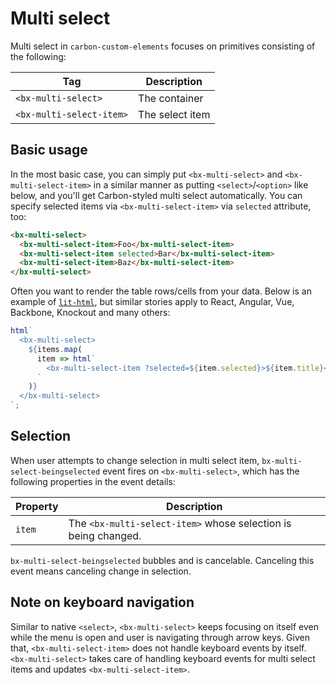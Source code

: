 
# Multi select

Multi select in `carbon-custom-elements` focuses on primitives consisting of the following:

| Tag                      | Description     |
| ------------------------ | --------------- |
| `<bx-multi-select>`      | The container   |
| `<bx-multi-select-item>` | The select item |

<Preview withToolbar>
  <Story id="multi-select--default-story" height="240px" />
</Preview>

## Basic usage

In the most basic case, you can simply put `<bx-multi-select>` and `<bx-multi-select-item>` in a similar manner as putting `<select>`/`<option>` like below, and you'll get Carbon-styled multi select automatically. You can specify selected items via `<bx-multi-select-item>` via `selected` attribute, too:

```html
<bx-multi-select>
  <bx-multi-select-item>Foo</bx-multi-select-item>
  <bx-multi-select-item selected>Bar</bx-multi-select-item>
  <bx-multi-select-item>Baz</bx-multi-select-item>
</bx-multi-select>
```

Often you want to render the table rows/cells from your data. Below is an example of [`lit-html`](https://lit-html.polymer-project.org), but similar stories apply to React, Angular, Vue, Backbone, Knockout and many others:

```javascript
html`
  <bx-multi-select>
    ${items.map(
      item => html`
        <bx-multi-select-item ?selected=${item.selected}>${item.title}</bx-multi-select-item>
      `
    )}
  </bx-multi-select>
`;
```

## Selection

When user attempts to change selection in multi select item, `bx-multi-select-beingselected` event fires on `<bx-multi-select>`, which has the following properties in the event details:

| Property | Description                                                    |
| -------- | -------------------------------------------------------------- |
| `item`   | The `<bx-multi-select-item>` whose selection is being changed. |

`bx-multi-select-beingselected` bubbles and is cancelable. Canceling this event means canceling change in selection.

## Note on keyboard navigation

Similar to native `<select>`, `<bx-multi-select>` keeps focusing on itself even while the menu is open and user is navigating through arrow keys. Given that, `<bx-multi-select-item>` does not handle keyboard events by itself. `<bx-multi-select>` takes care of handling keyboard events for multi select items and updates `<bx-multi-select-item>`.
